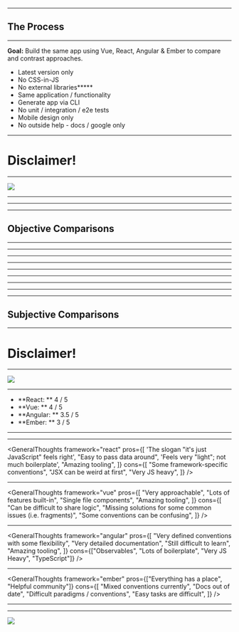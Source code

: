 



<Title>

# Comparison of Modern JS Frameworks

</Title>

---

<Highlight>

## The Process

</Highlight>

---

<Default title="Ground Rules">

**Goal:** Build the same app using Vue, React, Angular &amp; Ember to compare and contrast approaches.

- Latest version only
- No CSS-in-JS
- No external libraries**\***
- Same application / functionality
- Generate app via CLI
- No unit / integration / e2e tests
- Mobile design only
- No outside help - docs / google only

</Default>

---

<Attention>

# Disclaimer!

</Attention>

---

<Image src="https://i.imgflip.com/46bfik.jpg" />

---

<AppPreview />

---

<BuildDetails />

---

<Highlight>

## Objective Comparisons

</Highlight>

---

<ProjectMetrics />

---

<Performance />

---

<Timelines />

---

<Default title="App Architecture" />

---

<Architecture src={reactArch} />

---

<Architecture src={vueArch} />

---

<Architecture src={angularArch} />

---

<Architecture src={emberArch} />

---

<Highlight>

## Subjective Comparisons

</Highlight>

---

<Attention>

# Disclaimer!

</Attention>

---

<Image src="https://media.giphy.com/media/26BRrSvJUa0crqw4E/giphy.gif" />

---

<Default title="Documentation & CLI">

- **React: ** 4 / 5
- **Vue: ** 4 / 5
- **Angular: ** 3.5 / 5
- **Ember: ** 3 / 5

</Default>

---

<Default title="General Thoughts">

</Default>

---

<GeneralThoughts
  framework="react"
  pros={[
    'The slogan "it\'s just JavaScript" feels right',
    "Easy to pass data around",
    'Feels very "light"; not much boilerplate',
    "Amazing tooling",
  ]}
  cons={[
    "Some framework-specific conventions",
    "JSX can be weird at first",
    "Very JS heavy",
  ]}
/>

---

<GeneralThoughts
  framework="vue"
  pros={[
    "Very approachable",
    "Lots of features built-in",
    "Single file components",
    "Amazing tooling",
  ]}
  cons={[
    "Can be difficult to share logic",
    "Missing solutions for some common issues (i.e. fragments)",
    "Some conventions can be confusing",
  ]}
/>

---

<GeneralThoughts
  framework="angular"
  pros={[
    "Very defined conventions with some flexibility",
    "Very detailed documentation",
    "Still difficult to learn",
    "Amazing tooling",
  ]}
  cons={["Observables", "Lots of boilerplate", "Very JS Heavy", "TypeScript"]}
/>

---

<GeneralThoughts
  framework="ember"
  pros={["Everything has a place", "Helpful community"]}
  cons={[
    "Mixed conventions currently",
    "Docs out of date",
    "Difficult paradigms / conventions",
    "Easy tasks are difficult",
  ]}
/>

---

<Enjoyment />

---

<Image src="https://media.giphy.com/media/KJ1f5iTl4Oo7u/giphy-downsized-large.gif" />
